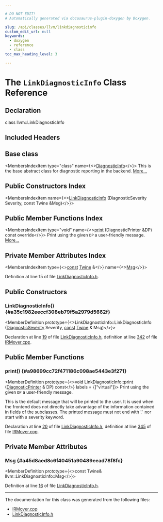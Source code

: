 ```yaml
---

# DO NOT EDIT!
# Automatically generated via docusaurus-plugin-doxygen by Doxygen.

slug: /api/classes/llvm/linkdiagnosticinfo
custom_edit_url: null
keywords:
  - doxygen
  - reference
  - class
toc_max_heading_level: 3

---
```





# The `LinkDiagnosticInfo` Class Reference

<DoxygenPage pluginConfig={pluginConfig}>



## Declaration

<CodeBlock>class llvm::LinkDiagnosticInfo</CodeBlock>

## Included Headers

<IncludesList>
<IncludesListItem
  filePath="Linker/LinkDiagnosticInfo.h"
  permalink="/docs/api/files/lib/lib/linker/linkdiagnosticinfo-h"
  isLocal="true" />
</IncludesList>

## Base class

<MembersIndex>

<MembersIndexItem
  type="class"
  name={<><a href="/docs/api/classes/llvm/diagnosticinfo">DiagnosticInfo</a></>}>
This is the base abstract class for diagnostic reporting in the backend. <a href="/docs/api/classes/llvm/diagnosticinfo/#details">More...</a>
</MembersIndexItem>

</MembersIndex>

## Public Constructors Index

<MembersIndex>

<MembersIndexItem
  name={<><a href="#a35c1982eeccf308eb79f5a2979d5662f">LinkDiagnosticInfo</a> (DiagnosticSeverity Severity, const Twine &amp;Msg)</>}>
</MembersIndexItem>

</MembersIndex>

## Public Member Functions Index

<MembersIndex>

<MembersIndexItem
  type="void"
  name={<><a href="#a98699cc72f471186c098ae5443e3f271">print</a> (DiagnosticPrinter &amp;DP) const override</>}>
Print using the given <code>DP</code> a user-friendly message. <a href="#a98699cc72f471186c098ae5443e3f271">More...</a>
</MembersIndexItem>

</MembersIndex>

## Private Member Attributes Index

<MembersIndex>

<MembersIndexItem
  type={<><a href="/docs/api/files/lib/lib/target/lib/target/aarch64/aarch64promoteconstant-cpp/#a90f8350fecae261c25be85d38b451bff">const</a> <a href="/docs/api/classes/llvm/twine">Twine</a> &amp;</>}
  name={<><a href="#a45d8aed8c6f40451a90489eead78f8fc">Msg</a></>}>
</MembersIndexItem>

</MembersIndex>


Definition at line 15 of file <a href="/docs/api/files/lib/lib/linker/linkdiagnosticinfo-h">LinkDiagnosticInfo.h</a>.

<SectionDefinition>

## Public Constructors

### LinkDiagnosticInfo() {#a35c1982eeccf308eb79f5a2979d5662f}

<MemberDefinition
  prototype={<>LinkDiagnosticInfo::LinkDiagnosticInfo (<a href="/docs/api/namespaces/llvm/#abfcab32516704f11d146c757f402ad5c">DiagnosticSeverity</a> Severity, <a href="/docs/api/files/lib/lib/target/lib/target/aarch64/aarch64promoteconstant-cpp/#a90f8350fecae261c25be85d38b451bff">const</a> <a href="/docs/api/classes/llvm/twine">Twine</a> &amp; Msg)</>}>

Declaration at line <a href="/docs/api/files/lib/lib/linker/linkdiagnosticinfo-h/#l00019">19</a> of file <a href="/docs/api/files/lib/lib/linker/linkdiagnosticinfo-h">LinkDiagnosticInfo.h</a>, definition at line <a href="/docs/api/files/lib/lib/linker/irmover-cpp/#l00342">342</a> of file <a href="/docs/api/files/lib/lib/linker/irmover-cpp">IRMover.cpp</a>.
</MemberDefinition>

</SectionDefinition>

<SectionDefinition>

## Public Member Functions

### print() {#a98699cc72f471186c098ae5443e3f271}

<MemberDefinition
  prototype={<>void LinkDiagnosticInfo::print (<a href="/docs/api/classes/llvm/diagnosticprinter">DiagnosticPrinter</a> &amp; DP) const</>}
  labels = {["virtual"]}>
Print using the given <code>DP</code> a user-friendly message.

This is the default message that will be printed to the user. It is used when the frontend does not directly take advantage of the information contained in fields of the subclasses. The printed message must not end with &#39;.&#39; nor start with a severity keyword.

Declaration at line <a href="/docs/api/files/lib/lib/linker/linkdiagnosticinfo-h/#l00020">20</a> of file <a href="/docs/api/files/lib/lib/linker/linkdiagnosticinfo-h">LinkDiagnosticInfo.h</a>, definition at line <a href="/docs/api/files/lib/lib/linker/irmover-cpp/#l00345">345</a> of file <a href="/docs/api/files/lib/lib/linker/irmover-cpp">IRMover.cpp</a>.
</MemberDefinition>

</SectionDefinition>

<SectionDefinition>

## Private Member Attributes

### Msg {#a45d8aed8c6f40451a90489eead78f8fc}

<MemberDefinition
  prototype={<>const Twine&amp; llvm::LinkDiagnosticInfo::Msg</>}>

Definition at line <a href="/docs/api/files/lib/lib/linker/linkdiagnosticinfo-h/#l00016">16</a> of file <a href="/docs/api/files/lib/lib/linker/linkdiagnosticinfo-h">LinkDiagnosticInfo.h</a>.
</MemberDefinition>

</SectionDefinition>

<hr/>

The documentation for this class was generated from the following files:

<ul>
<li><a href="/docs/api/files/lib/lib/linker/irmover-cpp">IRMover.cpp</a></li>
<li><a href="/docs/api/files/lib/lib/linker/linkdiagnosticinfo-h">LinkDiagnosticInfo.h</a></li>
</ul>

</DoxygenPage>

